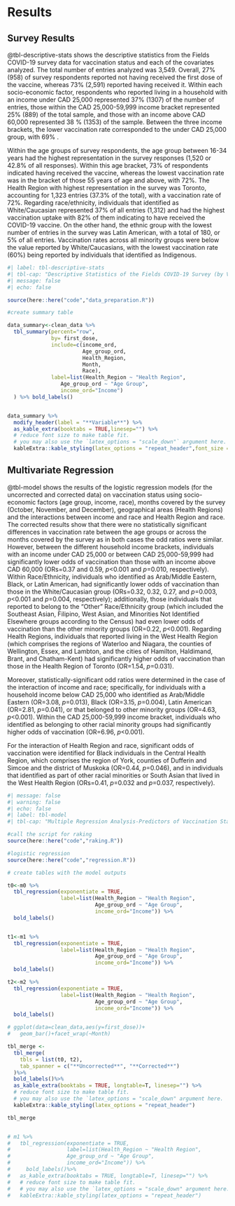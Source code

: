 # Results

## Survey Results

@tbl-descriptive-stats shows the descriptive statistics from the Fields COVID-19 survey data for vaccination status and each of the covariates analyzed. The total number of entries analyzed was 3,549. Overall, 27\% (958) of survey respondents  reported not having received the first dose of the vaccine, whereas 73\% (2,591) reported having received it. Within each socio-economic factor, respondents who reported living in a household with an income under CAD 25,000 represented  37\%  (1307) of the number of entries, those within the CAD 25,000-59,999 income bracket represented 25% (889) of the total sample, and those with an income above CAD 60,000 represented 38 \% (1353) of the sample. Between the three income brackets, the lower vaccination rate corresponded to the under CAD 25,000 group, with 69\% .

Within the age groups of survey respondents, the age group between 16-34 years had the highest representation in the survey responses (1,520 or 42.8\% of all responses). Within this age bracket, 73\% of respondents indicated having received the vaccine, whereas the lowest vaccination rate was in the bracket of those 55 years of age and above, with 72\%. The Health Region with highest representation in the survey was Toronto, accounting for 1,323 entries (37.3\% of the total), with a vaccination rate of 72\%. Regarding race/ethnicity, individuals that identified as White/Caucasian represented 37\% of all entries (1,312) and had the highest vaccination uptake with 82\% of them indicating to have received the COVID-19 vaccine. On the other hand, the ethnic group with the lowest number of entries in the survey was Latin American, with a total of 180, or 5\% of all entries. Vaccination rates across all minority groups were below the value reported by White/Caucasians, with the lowest vaccination rate (60\%) being reported by individuals that identified as Indigenous.


```r
#| label: tbl-descriptive-stats
#| tbl-cap: "Descriptive Statistics of the Fields COVID-19 Survey (by Vaccination Status)"
#| message: false
#| echo: false

source(here::here("code","data_preparation.R"))

#create summary table

data_summary<-clean_data %>%
  tbl_summary(percent="row",
              by= first_dose,
              include=c(income_ord,
                        Age_group_ord,
                        Health_Region,
                        Month,
                        Race),
              label=list(Health_Region ~ "Health Region",
                 Age_group_ord ~ "Age Group",
                 income_ord="Income")
  ) %>% bold_labels()


data_summary %>%
  modify_header(label = "**Variable**") %>%
  as_kable_extra(booktabs = TRUE,linesep="") %>%
  # reduce font size to make table fit. 
  # you may also use the `latex_options = "scale_down"` argument here.
  kableExtra::kable_styling(latex_options = "repeat_header",font_size = 9)

```

## Multivariate Regression

@tbl-model shows the results of the logistic regression models (for the uncorrected and corrected data) on vaccination status using socio-economic factors (age group, income, race), months covered by the survey (October, November, and December), geographical areas (Health Regions) and the interactions between income and race and Health Region and race. The corrected results show that there were no statistically significant differences in vaccination rate between the age groups or across the months covered by the survey as in both cases the odd ratios were similar. However, between the different household income brackets, individuals with an income under CAD 25,000 or between CAD 25,000-59,999 had significantly lower odds of vaccination than those with an income above CAD 60,000 (ORs=0.37 and 0.59, _p_<0.001 and _p_=0.010, respectively). Within Race/Ethnicity, individuals who identified as Arab/Middle Eastern, Black, or Latin American, had significantly lower odds of vaccination than those in the White/Caucasian group (ORs=0.32, 0.32, 0.27, and _p_=0.003, _p_<0.001 and _p_=0.004, respectively); additionally, those individuals that reported to belong to the "Other" Race/Ethnicity group (which included the Southeast Asian, Filipino, West Asian, and Minorities Not Identified Elsewhere groups according to the Census) had even lower odds of vaccination than the other minority groups (OR=0.22, _p_<0.001). Regarding Health Regions, individuals that reported living in the West Health Region (which comprises the regions of Waterloo and Niagara, the counties of Wellington, Essex, and Lambton, and the cities of Hamilton, Haldimand, Brant, and Chatham-Kent) had significantly higher odds of vaccination than those in the Health Region of Toronto (OR=1.54, _p_=0.031).

Moreover, statistically-significant odd ratios were determined in the case of the interaction of income and race; specifically, for individuals with a household income below CAD 25,000 who identified as Arab/Middle Eastern (OR=3.08, _p_=0.013), Black (OR=3.15, _p_=0.004), Latin American (OR=2.81, _p_=0.041), or that belonged to other minority groups  (OR=4.63, _p_<0.001). Within the CAD 25,000-59,999 income bracket, individuals who identified as belonging to other racial minority groups had significantly higher odds of vaccination (OR=6.96, _p_<0.001).

For the interaction of Health Region and race, significant odds of vaccination were identified for Black individuals in the Central Health Region, which comprises the region of York, counties of Dufferin and Simcoe and the district of Muskoka (OR=0.44, _p_=0.046), and in individuals that identified as part of other racial minorities or South Asian that lived in the West Health Region (ORs=0.41, _p_=0.032 and _p_=0.037, respectively).

\footnotesize
\renewcommand{\arraystretch}{0.5}
```r
#| message: false
#| warning: false
#| echo: false
#| label: tbl-model
#| tbl-cap: "Multiple Regression Analysis-Predictors of Vaccination Status"

#call the script for raking
source(here::here("code","raking.R"))

#logistic regression
source(here::here("code","regression.R"))

# create tables with the model outputs

t0<-m0 %>%
  tbl_regression(exponentiate = TRUE,
                 label=list(Health_Region ~ "Health Region",
                            Age_group_ord ~ "Age Group",
                            income_ord="Income")) %>%
  bold_labels()


t1<-m1 %>%
  tbl_regression(exponentiate = TRUE,
                 label=list(Health_Region ~ "Health Region",
                            Age_group_ord ~ "Age Group",
                            income_ord="Income")) %>%
  bold_labels()

t2<-m2 %>%
  tbl_regression(exponentiate = TRUE,
                 label=list(Health_Region ~ "Health Region",
                            Age_group_ord ~ "Age Group",
                            income_ord="Income")) %>%
  bold_labels()

# ggplot(data=clean_data,aes(y=first_dose))+
#   geom_bar()+facet_wrap(~Month)

tbl_merge <-
  tbl_merge(
    tbls = list(t0, t2),
    tab_spanner = c("**Uncorrected**", "**Corrected**")
  )%>%
  bold_labels()%>%
  as_kable_extra(booktabs = TRUE, longtable=T, linesep="") %>%
  # reduce font size to make table fit. 
  # you may also use the `latex_options = "scale_down" argument here.
  kableExtra::kable_styling(latex_options = "repeat_header")

tbl_merge


# m1 %>%
#   tbl_regression(exponentiate = TRUE,
#                  label=list(Health_Region ~ "Health Region",
#                  Age_group_ord ~ "Age Group",
#                  income_ord="Income")) %>%
#     bold_labels()%>%
#   as_kable_extra(booktabs = TRUE, longtable=T, linesep="") %>%
#   # reduce font size to make table fit. 
#   # you may also use the `latex_options = "scale_down" argument here.
#   kableExtra::kable_styling(latex_options = "repeat_header")
```

\normalsize